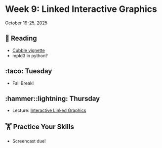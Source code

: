 # Week 9: Linked Interactive Graphics


October 19-25, 2025

## 📖 Reading

- [Cubble vignette](https://cran.r-project.org/web/packages/cubble/vignettes/cb6interactive.html)
- mpld3 in python?




## :taco: Tuesday

- Fall Break!


## :hammer::lightning: Thursday

- Lecture: [Interactive Linked Graphics](slides/08-01-linked-graphics.qmd)


##  🏋 Practice Your Skills

- Screencast due!

